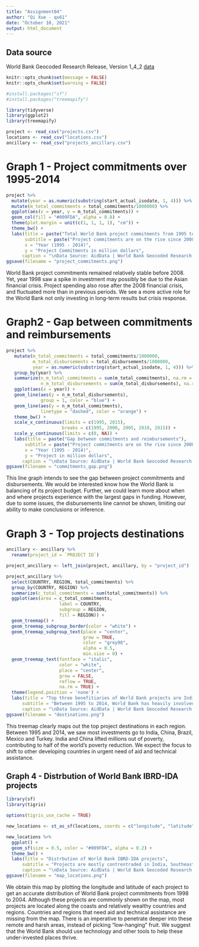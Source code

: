 ```yaml
---
title: "Assignment04"
author: "Qi Xue - qx61"
date: "October 10, 2021"
output: html_document
---
```


## Data source 

World Bank Geocoded Research Release, Version 1_4_2 [data](https://www.aiddata.org/data/world-bank-geocoded-research-release-level-1-v1-4-2)

```r

knitr::opts_chunk$set(message = FALSE)
knitr::opts_chunk$set(warning = FALSE)

#install.packages("sf")
#install.packages("treemapify")

library(tidyverse)
library(ggplot2)
library(treemapify)
```

```r

project <- read_csv("projects.csv")
locations <- read_csv("locations.csv")
ancillary <- read_csv("projects_ancillary.csv")
```

# Graph 1 - Project commitments over 1995-2014
```r

project %>%
  mutate(year = as.numeric(substring(start_actual_isodate, 1, 4))) %>% 
  mutate(m_total_commitments = total_commitments/1000000) %>% 
  ggplot(aes(x = year, y = m_total_commitments)) +
  geom_col(fill = "#009FDA", alpha = 0.8) +
  theme(plot.margin = unit(c(1, 1, 1, 1), "cm")) +
  theme_bw() +
  labs(title = paste("Total World Bank project commitments from 1995 to 2014"),
       subtitle = paste("Project commitments are on the rise since 2008"),
       x = "Year (1995 - 2014)",
       y = "Project Commitments in million dollars",
      caption = "\nData Source: AidData | World Bank Geocoded Research Release")
ggsave(filename = "project_commitments.png")
```
World Bank project commitments remained relatively stable before 2008. Yet, year 1998 saw a spike in investment may possibly be due to the Asian financial crisis. Project spending also rose after the 2008 financial crisis, and fluctuated more than in previous periods. We see a more active role for the World Bank not only investing in long-term results but crisis response.


# Graph2 - Gap between commitments and reimbursements
```r

project %>%
   mutate(m_total_commitments = total_commitments/1000000,
          m_total_disbursements = total_disbursements/1000000, 
          year = as.numeric(substring(start_actual_isodate, 1, 4))) %>% 
   group_by(year) %>% 
   summarize(n_m_total_commitments = sum(m_total_commitments), na.rm = TRUE,
             n_m_total_disbursements = sum(m_total_disbursements), na.rm = TRUE) %>% 
   ggplot(aes(x = year)) +
   geom_line(aes(y = n_m_total_disbursements), 
             group = 1, color = "blue") +
   geom_line(aes(y = n_m_total_commitments),
             linetype = "dashed", color = "orange") +
   theme_bw() +
   scale_x_continuous(limits = c(1995, 2015),
                     breaks = c(1995, 2000, 2005, 2010, 2015)) +
   scale_y_continuous(limits = c(0, NA)) +
   labs(title = paste("Gap between commitments and reimbursements"),
       subtitle = paste("Project commitments are on the rise since 2008"),
       x = "Year (1995 - 2014)",
       y = "Project in million dollars",
      caption = "\nData Source: AidData | World Bank Geocoded Research Release")
ggsave(filename = "commitments_gap.png")
```
This line graph intends to see the gap between project commitments and disbursements. We would be interested know how the World Bank is balancing of its project budget. Further, we could learn more about when and where projects experience with the largest gaps in funding. However, due to some issues, the disbursements line cannot be shown, limiting our ability to make conclusions or inference.


# Graph 3 - Top projects destinations
```r

ancillary <- ancillary %>% 
  rename(project_id = `PROJECT ID`)

project_ancillary <- left_join(project, ancillary, by = "project_id")

project_ancillary %>% 
  select(COUNTRY, REGION, total_commitments) %>% 
  group_by(COUNTRY, REGION) %>% 
  summarize(c_total_commitments = sum(total_commitments)) %>% 
  ggplot(aes(area = c_total_commitments,
                    label = COUNTRY,
                    subgroup = REGION, 
                    fill = REGION)) +
  geom_treemap() +
  geom_treemap_subgroup_border(color = "white") + 
  geom_treemap_subgroup_text(place = "center",
                             grow = TRUE,
                             color = "grey98",
                             alpha = 0.5,
                             min.size = 0) +
  geom_treemap_text(fontface = "italic", 
                    color = "white",
                    place = "center",
                    grow = FALSE,
                    reflow = TRUE,
                    na.rm = TRUE) +
  theme(legend.position = 'none') +
  labs(title = "Top three benefitiaries of World Bank projects are India, China and Brazil",
      subtitle = "Between 1995 to 2014, World Bank has heavily involved in projects in these countries",
      caption = "\nData Source: AidData | World Bank Geocoded Research Release")
ggsave(filename = "destinations.png")
```
This treemap clearly maps out the top project destinations in each region. Between 1995 and 2014, we saw most investments go to India, China, Brazil, Mexico and Turkey. India and China lifted millions out of poverty, contributing to half of the world's poverty reduction. We expect the focus to shift to other developing countries in urgent need of aid and technical assistance.


## Graph 4 - Distrbution of World Bank IBRD-IDA projects

```r

library(sf)
library(tigris)

options(tigris_use_cache = TRUE)

new_locations <- st_as_sf(locations, coords = c("longitude", "latitude"))

new_locations %>% 
  ggplot() +
  geom_sf(size = 0.5, color = "#009FDA", alpha = 0.2) +
  theme_bw() + 
  labs(title = "Distrbution of World Bank IBRD-IDA projects",
      subtitle = "Projects are mostly contrentraded in India, Southeast China, Asia-Pacific, and coastlines of \nAfrica and Latin America",
      caption = "\nData Source: AidData | World Bank Geocoded Research Release")
ggsave(filename = "map_locations.png")
```
We obtain this map by plotting the longitude and latitude of each project to get an accurate distribution of World Bank project commitments from 1998 to 2004. Although these projects are commonly shown on the map, most projects are located along the coasts and relatively wealthy countries and regions. Countries and regions that need aid and technical assistance are missing from the map. There is an imperative to penetrate deeper into these remote and harsh areas, instead of picking "low-hanging" fruit. We suggest that the World Bank should use technology and other tools to help these under-invested places thrive.